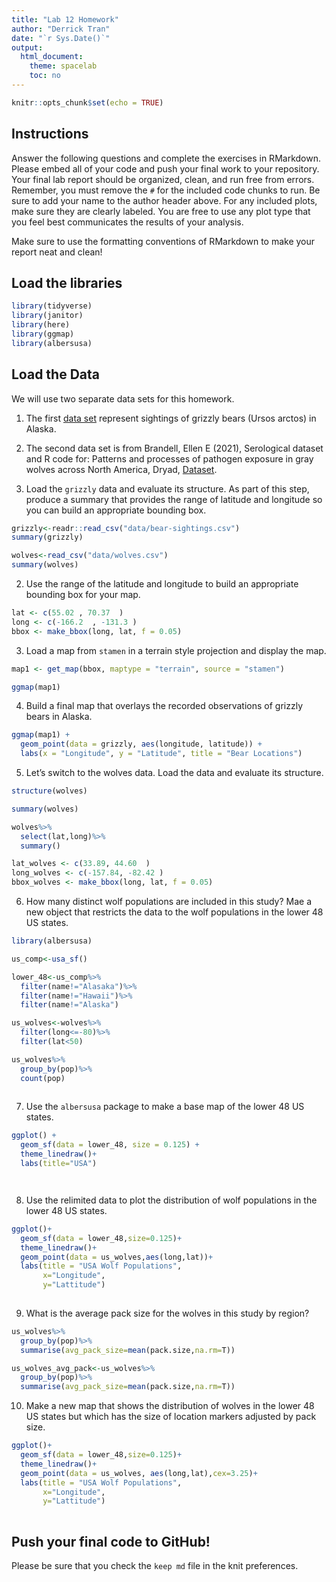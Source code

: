 ```yaml
---
title: "Lab 12 Homework"
author: "Derrick Tran"
date: "`r Sys.Date()`"
output:
  html_document:
    theme: spacelab
    toc: no
---
```


```r
knitr::opts_chunk$set(echo = TRUE)
```

## Instructions
Answer the following questions and complete the exercises in RMarkdown. Please embed all of your code and push your final work to your repository. Your final lab report should be organized, clean, and run free from errors. Remember, you must remove the `#` for the included code chunks to run. Be sure to add your name to the author header above. For any included plots, make sure they are clearly labeled. You are free to use any plot type that you feel best communicates the results of your analysis.  

Make sure to use the formatting conventions of RMarkdown to make your report neat and clean!  

## Load the libraries
```r
library(tidyverse)
library(janitor)
library(here)
library(ggmap)
library(albersusa)
``` 

## Load the Data
We will use two separate data sets for this homework.  

1. The first [data set](https://rcweb.dartmouth.edu/~f002d69/workshops/index_rspatial.html) represent sightings of grizzly bears (Ursos arctos) in Alaska.  
2. The second data set is from Brandell, Ellen E (2021), Serological dataset and R code for: Patterns and processes of pathogen exposure in gray wolves across North America, Dryad, [Dataset](https://doi.org/10.5061/dryad.5hqbzkh51).  

1. Load the `grizzly` data and evaluate its structure. As part of this step, produce a summary that provides the range of latitude and longitude so you can build an appropriate bounding box.
```r
grizzly<-readr::read_csv("data/bear-sightings.csv")
summary(grizzly)
```

```r
wolves<-read_csv("data/wolves.csv")
summary(wolves)
```

2. Use the range of the latitude and longitude to build an appropriate bounding box for your map.
```r
lat <- c(55.02 , 70.37  )
long <- c(-166.2  , -131.3 )
bbox <- make_bbox(long, lat, f = 0.05)
```

3. Load a map from `stamen` in a terrain style projection and display the map.
```r
map1 <- get_map(bbox, maptype = "terrain", source = "stamen")

```


```r
ggmap(map1)
```

4. Build a final map that overlays the recorded observations of grizzly bears in Alaska.
```r
ggmap(map1) + 
  geom_point(data = grizzly, aes(longitude, latitude)) +
  labs(x = "Longitude", y = "Latitude", title = "Bear Locations")
```

5. Let's switch to the wolves data. Load the data and evaluate its structure.
```r
structure(wolves)
```
```r
summary(wolves)
```
```r
wolves%>%
  select(lat,long)%>%
  summary()
```


```r
lat_wolves <- c(33.89, 44.60  )
long_wolves <- c(-157.84, -82.42 )
bbox_wolves <- make_bbox(long, lat, f = 0.05)
```




6. How many distinct wolf populations are included in this study? Mae a new object that restricts the data to the wolf populations in the lower 48 US states.

```r
library(albersusa)
```

```r
us_comp<-usa_sf()
```

```r
lower_48<-us_comp%>%
  filter(name!="Alasaka")%>%
  filter(name!="Hawaii")%>%
  filter(name!="Alaska")
```


  


```r
us_wolves<-wolves%>%
  filter(long<=-80)%>%
  filter(lat<50)
```


```r
us_wolves%>%
  group_by(pop)%>%
  count(pop)
 
```



7. Use the `albersusa` package to make a base map of the lower 48 US states.
```r
ggplot() + 
  geom_sf(data = lower_48, size = 0.125) + 
  theme_linedraw()+
  labs(title="USA")
```

```r

```

```r

```

8. Use the relimited data to plot the distribution of wolf populations in the lower 48 US states.
```r
ggplot()+
  geom_sf(data = lower_48,size=0.125)+
  theme_linedraw()+
  geom_point(data = us_wolves,aes(long,lat))+
  labs(title = "USA Wolf Populations",
       x="Longitude",
       y="Lattitude")
  
```



9. What is the average pack size for the wolves in this study by region?
```r
us_wolves%>%
  group_by(pop)%>%
  summarise(avg_pack_size=mean(pack.size,na.rm=T))
```

```r
us_wolves_avg_pack<-us_wolves%>%
  group_by(pop)%>%
  summarise(avg_pack_size=mean(pack.size,na.rm=T))
```



10. Make a new map that shows the distribution of wolves in the lower 48 US states but which has the size of location markers adjusted by pack size.
```r
ggplot()+
  geom_sf(data = lower_48,size=0.125)+
  theme_linedraw()+
  geom_point(data = us_wolves, aes(long,lat),cex=3.25)+
  labs(title = "USA Wolf Populations",
       x="Longitude",
       y="Lattitude")
  
```

## Push your final code to GitHub!
Please be sure that you check the `keep md` file in the knit preferences. 